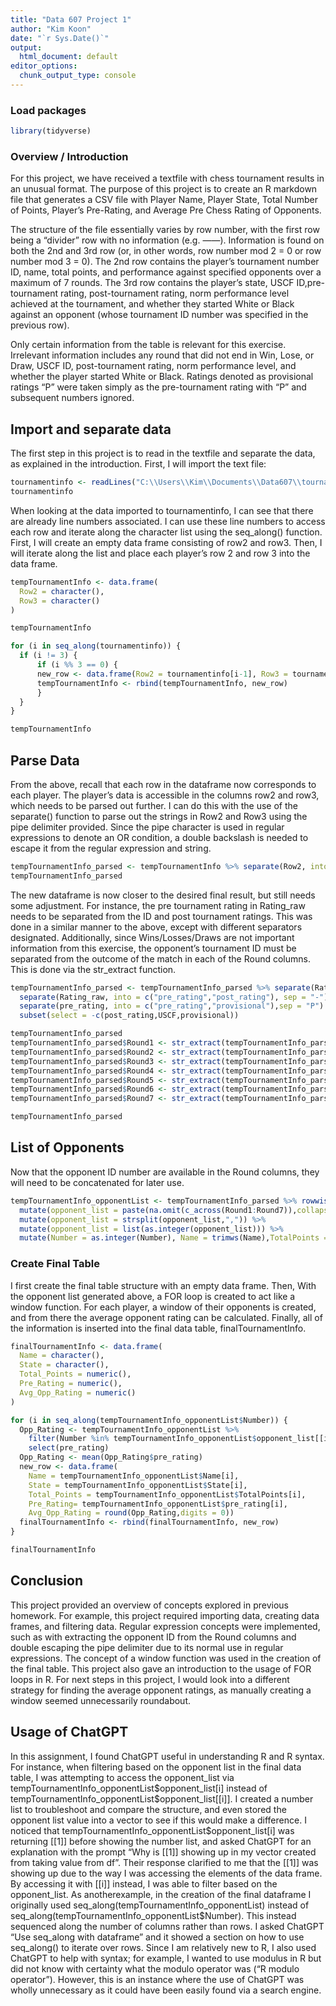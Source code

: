 ---
title: "Data 607 Project 1"
author: "Kim Koon"
date: "`r Sys.Date()`"
output:
  html_document: default
editor_options: 
  chunk_output_type: console
---

### Load packages

```{r load-packages, message=FALSE}
library(tidyverse)
```

### Overview / Introduction

For this project, we have received a textfile with chess tournament results in an unusual format. The purpose of this project is to create an R markdown file that generates a CSV file with Player Name, Player State, Total Number of Points, Player's Pre-Rating, and Average Pre Chess Rating of Opponents.  

The structure of the file essentially varies by row number, with the first row being a "divider" row with no information (e.g. ------).  Information is found on both the 2nd and 3rd row (or, in other words, row number mod 2 = 0 or row number mod 3 = 0).  The 2nd row contains the player's tournament number ID, name, total points, and performance against specified opponents over a maximum of 7 rounds.  The 3rd row contains the player's state, USCF ID,pre-tournament rating, post-tournament rating, norm performance level achieved at the tournament, and whether they started White or Black against an opponent (whose tournament ID number was specified in the previous row).

Only certain information from the table is relevant for this exercise.  Irrelevant information includes any round that did not end in Win, Lose, or Draw, USCF ID, post-tournament rating, norm performance level, and whether the player started White or Black.  Ratings denoted as provisional ratings "P" were taken simply as the pre-tournament rating with "P" and subsequent numbers ignored.  

## Import and separate data
The first step in this project is to read in the textfile and separate the data, as explained in the introduction.  First, I will import the text file:

```{r load-data}
tournamentinfo <- readLines("C:\\Users\\Kim\\Documents\\Data607\\tournamentinfo.txt", warn = FALSE)
tournamentinfo
```

When looking at the data imported to tournamentinfo, I can see that there are already line numbers associated. I can use these line numbers to access each row and iterate along the character list using the seq_along() function.  First, I will create an empty data frame consisting of row2 and row3.  Then, I will iterate along the list and place each player's row 2 and row 3 into the data frame.

```{r data restructuring}

tempTournamentInfo <- data.frame(
  Row2 = character(),
  Row3 = character()
)

tempTournamentInfo

for (i in seq_along(tournamentinfo)) {
  if (i != 3) {
      if (i %% 3 == 0) {
      new_row <- data.frame(Row2 = tournamentinfo[i-1], Row3 = tournamentinfo[i])
      tempTournamentInfo <- rbind(tempTournamentInfo, new_row)
      }
  }
}

tempTournamentInfo
```

## Parse Data

From the above, recall that each row in the dataframe now corresponds to each player.  The player's data is accessible in the columns row2 and row3, which needs to be parsed out further.  I can do this with the use of the separate() function to parse out the strings in Row2 and Row3 using the pipe delimiter provided.  Since the pipe character is used in regular expressions to denote an OR condition, a double backslash is needed to escape it from the regular expression and string.

```{r separate, warning = FALSE}
tempTournamentInfo_parsed <- tempTournamentInfo %>% separate(Row2, into = c("Number","Name","TotalPoints","Round1","Round2","Round3","Round4","Round5","Round6","Round7"), sep = "\\|") %>% separate(Row3, into = c("State","Rating_raw"), sep = "\\|")
tempTournamentInfo_parsed
```


The new dataframe is now closer to the desired final result, but still needs some adjustment.  For instance, the pre tournament rating in Rating_raw needs to be separated from the ID and post tournament ratings.  This was done in a similar manner to the above, except with different separators designated.  Additionally, since Wins/Losses/Draws are not important information from this exercise, the opponent's tournament ID must be separated from the outcome of the match in each of the Round columns.  This is done via the str_extract function.
```{r after-format, warning = FALSE}
tempTournamentInfo_parsed <- tempTournamentInfo_parsed %>% separate(Rating_raw, into = c("USCF","Rating_raw"), sep = ": ") %>% 
  separate(Rating_raw, into = c("pre_rating","post_rating"), sep = "-") %>%
  separate(pre_rating, into = c("pre_rating","provisional"),sep = "P") %>% mutate(pre_rating = as.numeric(pre_rating)) %>%
  subset(select = -c(post_rating,USCF,provisional)) 

tempTournamentInfo_parsed
tempTournamentInfo_parsed$Round1 <- str_extract(tempTournamentInfo_parsed$Round1, "(\\d\\d|\\d)")
tempTournamentInfo_parsed$Round2 <- str_extract(tempTournamentInfo_parsed$Round2, "(\\d\\d|\\d)")
tempTournamentInfo_parsed$Round3 <- str_extract(tempTournamentInfo_parsed$Round3, "(\\d\\d|\\d)")
tempTournamentInfo_parsed$Round4 <- str_extract(tempTournamentInfo_parsed$Round4, "(\\d\\d|\\d)")
tempTournamentInfo_parsed$Round5 <- str_extract(tempTournamentInfo_parsed$Round5, "(\\d\\d|\\d)")
tempTournamentInfo_parsed$Round6 <- str_extract(tempTournamentInfo_parsed$Round6, "(\\d\\d|\\d)")
tempTournamentInfo_parsed$Round7 <- str_extract(tempTournamentInfo_parsed$Round7, "(\\d\\d|\\d)")

tempTournamentInfo_parsed
```

## List of Opponents

Now that the opponent ID number are available in the Round columns, they will need to be concatenated for later use.

```{r opponent-list}
tempTournamentInfo_opponentList <- tempTournamentInfo_parsed %>% rowwise() %>% 
  mutate(opponent_list = paste(na.omit(c_across(Round1:Round7)),collapse = ",")) %>% 
  mutate(opponent_list = strsplit(opponent_list,",")) %>%
  mutate(opponent_list = list(as.integer(opponent_list))) %>%
  mutate(Number = as.integer(Number), Name = trimws(Name),TotalPoints = as.numeric(TotalPoints), State = trimws(State)) 
```

### Create Final Table

I first create the final table structure with an empty data frame.  Then, With the opponent list generated above, a FOR loop is created to act like a window function.  For each player, a window of their opponents is created, and from there the average opponent rating can be calculated.  Finally, all of the information is inserted into the final data table, finalTournamentInfo. 
```{r final-table}
finalTournamentInfo <- data.frame(
  Name = character(),
  State = character(),
  Total_Points = numeric(),
  Pre_Rating = numeric(),
  Avg_Opp_Rating = numeric()
)

for (i in seq_along(tempTournamentInfo_opponentList$Number)) {
  Opp_Rating <- tempTournamentInfo_opponentList %>% 
    filter(Number %in% tempTournamentInfo_opponentList$opponent_list[[i]]) %>% 
    select(pre_rating)
  Opp_Rating <- mean(Opp_Rating$pre_rating)
  new_row <- data.frame(
    Name = tempTournamentInfo_opponentList$Name[i], 
    State = tempTournamentInfo_opponentList$State[i], 
    Total_Points = tempTournamentInfo_opponentList$TotalPoints[i], 
    Pre_Rating= tempTournamentInfo_opponentList$pre_rating[i],
    Avg_Opp_Rating = round(Opp_Rating,digits = 0))
  finalTournamentInfo <- rbind(finalTournamentInfo, new_row)
}

finalTournamentInfo

```


## Conclusion

This project provided an overview of concepts explored in previous homework. For example, this project required importing data, creating data frames, and filtering data.  Regular expression concepts were implemented, such as with extracting the opponent ID from the Round columns and double escaping the pipe delimiter due to its normal use in regular expressions.  The concept of a window function was used in the creation of the final table.  This project also gave an introduction to the usage of FOR loops in R. For next steps in this project, I would look into a different strategy for finding the average opponent ratings, as manually creating a window seemed unnecessarily roundabout.  

## Usage of ChatGPT

In this assignment, I found ChatGPT useful in understanding R and R syntax.  For instance, when filtering based on the opponent list in the final data table, I was attempting to access the opponent_list via tempTournamentInfo_opponentList\$opponent_list[i] instead of tempTournamentInfo_opponentList\$opponent_list[[i]].  I created a number list to troubleshoot and compare the structure, and even stored the opponent list value into a vector to see if this would make a difference.  I noticed that tempTournamentInfo_opponentList\$opponent_list[i] was returning [[1]] before showing the number list, and asked ChatGPT for an explanation with the prompt "Why is [[1]] showing up in my vector created from taking value from df".  Their response clarified to me that the [[1]] was showing up due to the way I was accessing the elements of the data frame.  By accessing it with [[i]] instead, I was able to filter based on the opponent_list.  As anotherexample, in the creation of the final dataframe I originally used seq_along(tempTournamentInfo_opponentList) instead of seq_along(tempTournamentInfo_opponentList$Number).  This instead sequenced along the number of columns rather than rows.  I asked ChatGPT "Use seq_along with dataframe" and it showed a section on how to use seq_along() to iterate over rows.  Since I am relatively new to R, I also used ChatGPT to help with syntax; for example, I wanted to use modulus in R but did not know with certainty what the modulo operator was ("R modulo operator").  However, this is an instance where the use of ChatGPT was wholly unnecessary as it could have been easily found via a search engine.  